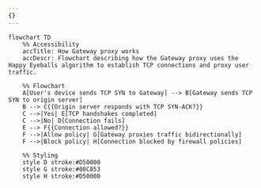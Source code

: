 ```yaml
---
{}
---
```


```mermaid
flowchart TD
    %% Accessibility
    accTitle: How Gateway proxy works
    accDescr: Flowchart describing how the Gateway proxy uses the Happy Eyeballs algorithm to establish TCP connections and proxy user traffic.

    %% Flowchart
    A[User's device sends TCP SYN to Gateway] --> B[Gateway sends TCP SYN to origin server]
    B --> C{{Origin server responds with TCP SYN-ACK?}}
    C -->|Yes| E[TCP handshakes completed]
    C -->|No| D[Connection fails]
    E --> F{{Connection allowed?}}
    F -->|Allow policy| G[Gateway proxies traffic bidirectionally]
    F -->|Block policy| H[Connection blocked by firewall policies]

    %% Styling
    style D stroke:#D50000
    style G stroke:#00C853
    style H stroke:#D50000
```
